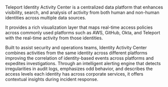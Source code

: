 Teleport Identity Activity Center is a centralized data platform that enhances visibility,
search, and analysis of activity from both human and non-human identities across multiple data sources.

It provides a rich visualization layer that maps real-time access policies
across commonly used platforms such as AWS, GitHub, Okta, and Teleport with the real-time
activity from those identities.

Built to assist security and operations teams, Identity Activity Center combines activities
from the same identity across different platforms improving the correlation of identity-based
events across platforms and expedites investigations. 
Through an intelligent alerting engine that detects irregularities in audit logs, emphasizes
odd behavior, and describes the access levels each identity has across corporate services,
it offers contextual insights during incident response.